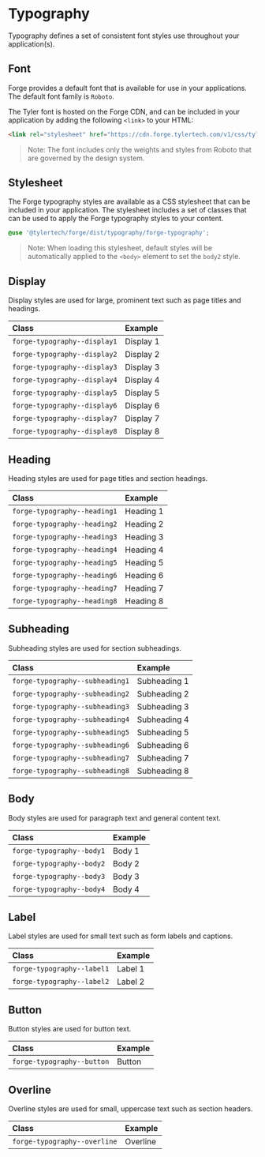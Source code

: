 

<Meta title="Getting Started/Typography" />

# Typography

Typography defines a set of consistent font styles use throughout your application(s).

## Font

Forge provides a default font that is available for use in your applications. The default font family is `Roboto`.

The Tyler font is hosted on the Forge CDN, and can be included in your application by adding the following `<link>` to your HTML:

```html
<link rel="stylesheet" href="https://cdn.forge.tylertech.com/v1/css/tyler-font.css">
```

> Note: The font includes only the weights and styles from Roboto that are governed by the design system.

## Stylesheet

The Forge typography styles are available as a CSS stylesheet that can be included in your application. The stylesheet includes a
set of classes that can be used to apply the Forge typography styles to your content.

```scss
@use '@tylertech/forge/dist/typography/forge-typography';
```

> Note: When loading this stylesheet, default styles will be automatically applied to the `<body>` element to set the `body2` style.

## Display

Display styles are used for large, prominent text such as page titles and headings.

<Unstyled>

| Class                            | Example
| :------------------------------- | :---
| `forge-typography--display1`     | <div class="forge-typography--display1">Display 1</div>
| `forge-typography--display2`     | <div class="forge-typography--display2">Display 2</div>
| `forge-typography--display3`     | <div class="forge-typography--display3">Display 3</div>
| `forge-typography--display4`     | <div class="forge-typography--display4">Display 4</div>
| `forge-typography--display5`     | <div class="forge-typography--display5">Display 5</div>
| `forge-typography--display6`     | <div class="forge-typography--display6">Display 6</div>
| `forge-typography--display7`     | <div class="forge-typography--display7">Display 7</div>
| `forge-typography--display8`     | <div class="forge-typography--display8">Display 8</div>

</Unstyled>

## Heading

Heading styles are used for page titles and section headings.

<Unstyled>

| Class                            | Example
| :------------------------------- | :---
| `forge-typography--heading1`     | <div class="forge-typography--heading1">Heading 1</div>
| `forge-typography--heading2`     | <div class="forge-typography--heading2">Heading 2</div>
| `forge-typography--heading3`     | <div class="forge-typography--heading3">Heading 3</div>
| `forge-typography--heading4`     | <div class="forge-typography--heading4">Heading 4</div>
| `forge-typography--heading5`     | <div class="forge-typography--heading5">Heading 5</div>
| `forge-typography--heading6`     | <div class="forge-typography--heading6">Heading 6</div>
| `forge-typography--heading7`     | <div class="forge-typography--heading7">Heading 7</div>
| `forge-typography--heading8`     | <div class="forge-typography--heading8">Heading 8</div>

</Unstyled>

## Subheading

Subheading styles are used for section subheadings.

<Unstyled>

| Class                            | Example
| :------------------------------- | :---
| `forge-typography--subheading1`  | <div class="forge-typography--subheading1">Subheading 1</div>
| `forge-typography--subheading2`  | <div class="forge-typography--subheading2">Subheading 2</div>
| `forge-typography--subheading3`  | <div class="forge-typography--subheading3">Subheading 3</div>
| `forge-typography--subheading4`  | <div class="forge-typography--subheading4">Subheading 4</div>
| `forge-typography--subheading5`  | <div class="forge-typography--subheading5">Subheading 5</div>
| `forge-typography--subheading6`  | <div class="forge-typography--subheading6">Subheading 6</div>
| `forge-typography--subheading7`  | <div class="forge-typography--subheading7">Subheading 7</div>
| `forge-typography--subheading8`  | <div class="forge-typography--subheading8">Subheading 8</div>

</Unstyled>

## Body

Body styles are used for paragraph text and general content text.

<Unstyled>

| Class                            | Example
| :------------------------------- | :---
| `forge-typography--body1`        | <div class="forge-typography--body1">Body 1</div>
| `forge-typography--body2`        | <div class="forge-typography--body2">Body 2</div>
| `forge-typography--body3`        | <div class="forge-typography--body3">Body 3</div>
| `forge-typography--body4`        | <div class="forge-typography--body4">Body 4</div>

</Unstyled>

## Label

Label styles are used for small text such as form labels and captions.

<Unstyled>

| Class                            | Example
| :------------------------------- | :---
| `forge-typography--label1`       | <div class="forge-typography--label1">Label 1</div>
| `forge-typography--label2`       | <div class="forge-typography--label2">Label 2</div>

</Unstyled>

## Button

Button styles are used for button text.

<Unstyled>

| Class                            | Example
| :------------------------------- | :---
| `forge-typography--button`       | <div class="forge-typography--button">Button</div>

</Unstyled>

## Overline

Overline styles are used for small, uppercase text such as section headers.

<Unstyled>

| Class                            | Example
| :------------------------------- | :---
| `forge-typography--overline`     | <div class="forge-typography--overline">Overline</div>

</Unstyled>


<style>
{`
.sb-unstyled table {
  border-collapse: collapse;
}

.sb-unstyled table tr th:first-of-type {
  width: 320px;
}

.sb-unstyled table tr:not(:last-of-type) td {
  border-bottom: 1px solid var(--forge-theme-outline);
}

.sb-unstyled table tr td > div {
  min-height: 48px;
  align-content: center;
}

.section:not(:last-of-type) {
  margin-block-end: var(--forge-spacing-large);
}
`}
</style>